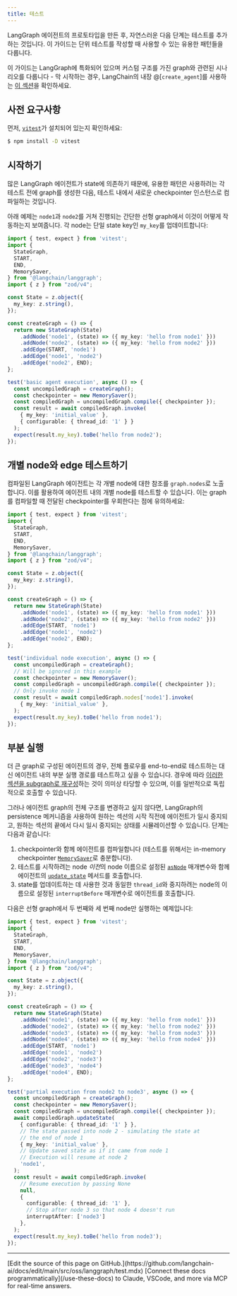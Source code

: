 ```yaml
---
title: 테스트
---
```




LangGraph 에이전트의 프로토타입을 만든 후, 자연스러운 다음 단계는 테스트를 추가하는 것입니다. 이 가이드는 단위 테스트를 작성할 때 사용할 수 있는 유용한 패턴들을 다룹니다.

이 가이드는 LangGraph에 특화되어 있으며 커스텀 구조를 가진 graph와 관련된 시나리오를 다룹니다 - 막 시작하는 경우, LangChain의 내장 @[`create_agent`]를 사용하는 [이 섹션](/oss/javascript/langchain/test/)을 확인하세요.

## 사전 요구사항



먼저, [`vitest`](https://vitest.dev/)가 설치되어 있는지 확인하세요:

```bash
$ npm install -D vitest
```


## 시작하기

많은 LangGraph 에이전트가 state에 의존하기 때문에, 유용한 패턴은 사용하려는 각 테스트 전에 graph를 생성한 다음, 테스트 내에서 새로운 checkpointer 인스턴스로 컴파일하는 것입니다.

아래 예제는 `node1`과 `node2`를 거쳐 진행되는 간단한 선형 graph에서 이것이 어떻게 작동하는지 보여줍니다. 각 node는 단일 state key인 `my_key`를 업데이트합니다:



```ts
import { test, expect } from 'vitest';
import {
  StateGraph,
  START,
  END,
  MemorySaver,
} from '@langchain/langgraph';
import { z } from "zod/v4";

const State = z.object({
  my_key: z.string(),
});

const createGraph = () => {
  return new StateGraph(State)
    .addNode('node1', (state) => ({ my_key: 'hello from node1' }))
    .addNode('node2', (state) => ({ my_key: 'hello from node2' }))
    .addEdge(START, 'node1')
    .addEdge('node1', 'node2')
    .addEdge('node2', END);
};

test('basic agent execution', async () => {
  const uncompiledGraph = createGraph();
  const checkpointer = new MemorySaver();
  const compiledGraph = uncompiledGraph.compile({ checkpointer });
  const result = await compiledGraph.invoke(
    { my_key: 'initial_value' },
    { configurable: { thread_id: '1' } }
  );
  expect(result.my_key).toBe('hello from node2');
});
```


## 개별 node와 edge 테스트하기

컴파일된 LangGraph 에이전트는 각 개별 node에 대한 참조를 `graph.nodes`로 노출합니다. 이를 활용하여 에이전트 내의 개별 node를 테스트할 수 있습니다. 이는 graph를 컴파일할 때 전달된 checkpointer를 우회한다는 점에 유의하세요:



```ts
import { test, expect } from 'vitest';
import {
  StateGraph,
  START,
  END,
  MemorySaver,
} from '@langchain/langgraph';
import { z } from "zod/v4";

const State = z.object({
  my_key: z.string(),
});

const createGraph = () => {
  return new StateGraph(State)
    .addNode('node1', (state) => ({ my_key: 'hello from node1' }))
    .addNode('node2', (state) => ({ my_key: 'hello from node2' }))
    .addEdge(START, 'node1')
    .addEdge('node1', 'node2')
    .addEdge('node2', END);
};

test('individual node execution', async () => {
  const uncompiledGraph = createGraph();
  // Will be ignored in this example
  const checkpointer = new MemorySaver();
  const compiledGraph = uncompiledGraph.compile({ checkpointer });
  // Only invoke node 1
  const result = await compiledGraph.nodes['node1'].invoke(
    { my_key: 'initial_value' },
  );
  expect(result.my_key).toBe('hello from node1');
});
```


## 부분 실행

더 큰 graph로 구성된 에이전트의 경우, 전체 플로우를 end-to-end로 테스트하는 대신 에이전트 내의 부분 실행 경로를 테스트하고 싶을 수 있습니다. 경우에 따라 [이러한 섹션을 subgraph로 재구성](/oss/javascript/langgraph/use-subgraphs)하는 것이 의미상 타당할 수 있으며, 이를 일반적으로 독립적으로 호출할 수 있습니다.

그러나 에이전트 graph의 전체 구조를 변경하고 싶지 않다면, LangGraph의 persistence 메커니즘을 사용하여 원하는 섹션의 시작 직전에 에이전트가 일시 중지되고, 원하는 섹션의 끝에서 다시 일시 중지되는 상태를 시뮬레이션할 수 있습니다. 단계는 다음과 같습니다:


1. checkpointer와 함께 에이전트를 컴파일합니다 (테스트를 위해서는 in-memory checkpointer [`MemorySaver`](https://reference.langchain.com/javascript/classes/_langchain_langgraph-checkpoint.MemorySaver.html)로 충분합니다).
2. 테스트를 시작하려는 node *이전*의 node 이름으로 설정된 [`asNode`](/oss/javascript/langgraph/persistence#as-node) 매개변수와 함께 에이전트의 [`update_state`](/oss/javascript/langgraph/use-time-travel) 메서드를 호출합니다.
3. state를 업데이트하는 데 사용한 것과 동일한 `thread_id`와 중지하려는 node의 이름으로 설정된 `interruptBefore` 매개변수로 에이전트를 호출합니다.


다음은 선형 graph에서 두 번째와 세 번째 node만 실행하는 예제입니다:



```ts
import { test, expect } from 'vitest';
import {
  StateGraph,
  START,
  END,
  MemorySaver,
} from '@langchain/langgraph';
import { z } from "zod/v4";

const State = z.object({
  my_key: z.string(),
});

const createGraph = () => {
  return new StateGraph(State)
    .addNode('node1', (state) => ({ my_key: 'hello from node1' }))
    .addNode('node2', (state) => ({ my_key: 'hello from node2' }))
    .addNode('node3', (state) => ({ my_key: 'hello from node3' }))
    .addNode('node4', (state) => ({ my_key: 'hello from node4' }))
    .addEdge(START, 'node1')
    .addEdge('node1', 'node2')
    .addEdge('node2', 'node3')
    .addEdge('node3', 'node4')
    .addEdge('node4', END);
};

test('partial execution from node2 to node3', async () => {
  const uncompiledGraph = createGraph();
  const checkpointer = new MemorySaver();
  const compiledGraph = uncompiledGraph.compile({ checkpointer });
  await compiledGraph.updateState(
    { configurable: { thread_id: '1' } },
    // The state passed into node 2 - simulating the state at
    // the end of node 1
    { my_key: 'initial_value' },
    // Update saved state as if it came from node 1
    // Execution will resume at node 2
    'node1',
  );
  const result = await compiledGraph.invoke(
    // Resume execution by passing None
    null,
    {
      configurable: { thread_id: '1' },
      // Stop after node 3 so that node 4 doesn't run
      interruptAfter: ['node3']
    },
  );
  expect(result.my_key).toBe('hello from node3');
});
```

---

<Callout icon="pen-to-square" iconType="regular">
    [Edit the source of this page on GitHub.](https://github.com/langchain-ai/docs/edit/main/src/oss/langgraph/test.mdx)
</Callout>
<Tip icon="terminal" iconType="regular">
    [Connect these docs programmatically](/use-these-docs) to Claude, VSCode, and more via MCP for    real-time answers.
</Tip>
